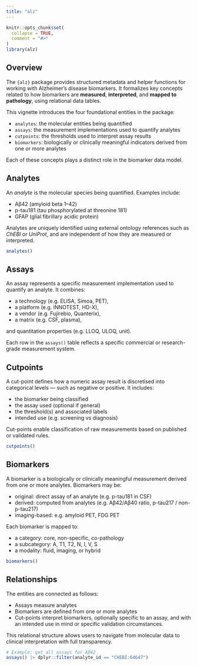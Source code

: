 ```yaml
---
title: "alz"
---
```


```r
knitr::opts_chunk$set(
  collapse = TRUE,
  comment = "#>"
)
library(alz)
```

## Overview

The `{alz}` package provides structured metadata and helper functions for
working with Alzheimer's disease biomarkers. It formalizes key concepts
related to how biomarkers are **measured**, **interpreted**, and
**mapped to pathology**, using relational data tables.

This vignette introduces the four foundational entities in the package:

- `analytes`: the molecular entities being quantified  
- `assays`: the measurement implementations used to quantify analytes  
- `cutpoints`: the thresholds used to interpret assay results  
- `biomarkers`: biologically or clinically meaningful indicators derived from one or more analytes

Each of these concepts plays a distinct role in the biomarker data model.

## Analytes

An *analyte* is the molecular species being quantified. Examples include:

- Aβ42 (amyloid beta 1–42)
- p-tau181 (tau phosphorylated at threonine 181)
- GFAP (glial fibrillary acidic protein)

Analytes are uniquely identified using external ontology references such as
*ChEBI* or *UniProt*, and are independent of how they are measured or
interpreted.

```r
analytes()
```

## Assays

An assay represents a specific measurement implementation used to quantify an
analyte. It combines:

- a technology (e.g. ELISA, Simoa, PET),
- a platform (e.g. INNOTEST, HD-X),
- a vendor (e.g. Fujirebio, Quanterix),
- a matrix (e.g. CSF, plasma),

and quantitation properties (e.g. LLOQ, ULOQ, unit).

Each row in the `assays()` table reflects a specific commercial or
research-grade measurement system.

## Cutpoints

A cut-point defines how a numeric assay result is discretised into categorical
levels — such as negative or positive. It includes:

- the biomarker being classified
- the assay used (optional if general)
- the threshold(s) and associated labels
- intended use (e.g. screening vs diagnosis)

Cut-points enable classification of raw measurements based on published or
validated rules.

```r
cutpoints()
```

## Biomarkers

A biomarker is a biologically or clinically meaningful measurement derived
from one or more analytes. Biomarkers may be:

- original: direct assay of an analyte (e.g. p-tau181 in CSF)
- derived: computed from analytes (e.g. Aβ42/Aβ40 ratio, p-tau217 / non-p-tau217)
- imaging-based: e.g. amyloid PET, FDG PET

Each biomarker is mapped to:

- a category: core, non-specific, co-pathology
- a subcategory: A, T1, T2, N, I, V, S
- a modality: fluid, imaging, or hybrid

```r
biomarkers()
```

## Relationships

The entities are connected as follows:

- Assays measure analytes
- Biomarkers are defined from one or more analytes
- Cut-points interpret biomarkers, optionally specific to an assay, and with
an intended use in mind or specific validation circumstances.

This relational structure allows users to navigate from molecular data to
clinical interpretation with full transparency.

```r
# Example: get all assays for Aβ42
assays() |> dplyr::filter(analyte_id == "CHEBI:64647")
```

